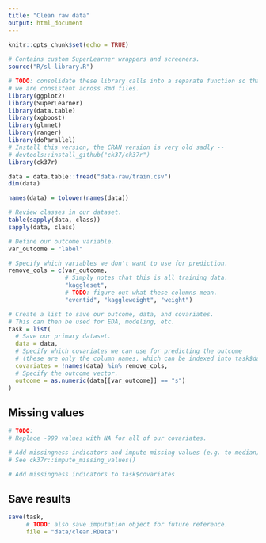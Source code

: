```yaml
---
title: "Clean raw data"
output: html_document
---
```


```r
knitr::opts_chunk$set(echo = TRUE)
 
# Contains custom SuperLearner wrappers and screeners.
source("R/sl-library.R")

# TODO: consolidate these library calls into a separate function so that
# we are consistent across Rmd files.
library(ggplot2)
library(SuperLearner)
library(data.table)
library(xgboost)
library(glmnet)
library(ranger)
library(doParallel)
# Install this version, the CRAN version is very old sadly --
# devtools::install_github("ck37/ck37r")
library(ck37r)
```

```r

data = data.table::fread("data-raw/train.csv")
dim(data)

names(data) = tolower(names(data))

# Review classes in our dataset.
table(sapply(data, class))
sapply(data, class)

```

```r
# Define our outcome variable.
var_outcome = "label"

# Specify which variables we don't want to use for prediction.
remove_cols = c(var_outcome,
                # Simply notes that this is all training data.
                "kaggleset",
                # TODO: figure out what these columns mean.
                "eventid", "kaggleweight", "weight")

# Create a list to save our outcome, data, and covariates.
# This can then be used for EDA, modeling, etc.
task = list(
  # Save our primary dataset.
  data = data,
  # Specify which covariates we can use for predicting the outcome
  # (these are only the column names, which can be indexed into task$data).
  covariates = !names(data) %in% remove_cols,
  # Specify the outcome vector.
  outcome = as.numeric(data[[var_outcome]] == "s")
)
```

## Missing values

```r
# TODO:
# Replace -999 values with NA for all of our covariates.

# Add missingness indicators and impute missing values (e.g. to median).
# See ck37r::impute_missing_values()

# Add missingness indicators to task$covariates
```

## Save results

```r

save(task,
     # TODO: also save imputation object for future reference.
     file = "data/clean.RData")
```
